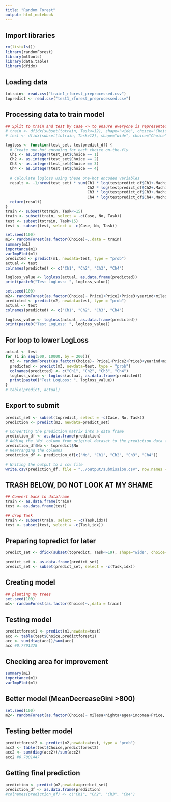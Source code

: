 ```yaml
---
title: "Random Forest"
output: html_notebook
---
```


## Import libraries
```r
rm(list=ls())
library(randomForest)
library(mltools)
library(data.table)
library(dfidx)
```

## Loading data
```r
totrain<- read.csv("train1_rforest_preprocessed.csv")
topredict <- read.csv("test1_rforest_preprocessed.csv")
```


## Processing data to train model
```r
## Split to train and test by Case -> to ensure everyone is represented in a sense
# train <- dfidx(subset(totrain, Task<=12), shape="wide", choice="Choice", sep="", varying = c(4:83), idx = c("No", "Case"))
# test <- dfidx(subset(totrain, Task>12), shape="wide", choice="Choice", sep="", varying = c(4:83), idx = c("No", "Case"))

logloss <- function(test_set, testpredict_df) {
  # Create one-hot encoding for each choice on-the-fly
  Ch1 <- as.integer(test_set$Choice == 1)
  Ch2 <- as.integer(test_set$Choice == 2)
  Ch3 <- as.integer(test_set$Choice == 3)
  Ch4 <- as.integer(test_set$Choice == 4)
  
  # Calculate logloss using these one-hot encoded variables
  result <- -1/nrow(test_set) * sum(Ch1 * log(testpredict_df$Ch1+.Machine$double.eps) +
                                    Ch2 * log(testpredict_df$Ch2+.Machine$double.eps) +
                                    Ch3 * log(testpredict_df$Ch3+.Machine$double.eps) +
                                    Ch4 * log(testpredict_df$Ch4+.Machine$double.eps))
  return(result)
}
train <- subset(totrain, Task<=15)
train <- subset(train, select = -c(Case, No, Task))
test <- subset(totrain, Task>15)
test <- subset(test, select = -c(Case, No, Task))
```


```r
set.seed(100)
m1<- randomForest(as.factor(Choice)~.,data = train)
summary(m1)
importance(m1)
varImpPlot(m1)
predicted <- predict(m1, newdata=test, type = "prob")
actual <- test
colnames(predicted) <- c("Ch1", "Ch2", "Ch3", "Ch4")

logloss_value <- logloss(actual, as.data.frame(predicted))
print(paste0("Test LogLoss: ", logloss_value))
```


```r
set.seed(100)
m2<- randomForest(as.factor(Choice)~ Price1+Price2+Price3+yearind+milesa+nighta+agea+incomea, data = train, ntree = 500)
predicted <- predict(m2, newdata=test, type = "prob")
actual <- test
colnames(predicted) <- c("Ch1", "Ch2", "Ch3", "Ch4")

logloss_value <- logloss(actual, as.data.frame(predicted))
print(paste0("Test LogLoss: ", logloss_value))
```
## For loop to lower LogLoss
```r
actual <- test
for (i in seq(500, 10000, by = 200)){
  m3 <- randomForest(as.factor(Choice)~ Price1+Price2+Price3+yearind+milesa+nighta+agea+incomea, data = train, ntree = i)
  predicted <- predict(m3, newdata=test, type = "prob")
  colnames(predicted) <- c("Ch1", "Ch2", "Ch3", "Ch4")
  logloss_value <- logloss(actual, as.data.frame(predicted))
  print(paste0("Test LogLoss: ", logloss_value))
}
# table(predict, actual)
```

## Export to submit
```r
predict_set <- subset(topredict, select = -c(Case, No, Task))
prediction <- predict(m2, newdata=predict_set)

# Converting the prediction matrix into a data frame
prediction_df <- as.data.frame(prediction)
# Adding the 'No' column from original dataset to the prediction data frame
prediction_df$No <- topredict$No
# Rearranging the columns
prediction_df <- prediction_df[c("No", "Ch1", "Ch2", "Ch3", "Ch4")]

# Writing the output to a csv file
write.csv(prediction_df, file = "../output/submission.csv", row.names = FALSE)
```


## TRASH BELOW, DO NOT LOOK AT MY SHAME

```r
## Convert back to dataframe
train <- as.data.frame(train)
test <- as.data.frame(test)

## drop Task
train <- subset(train, select = -c(Task,idx))
test <- subset(test, select = -c(Task,idx))
```

## Preparing topredict for later
```r
predict_set <- dfidx(subset(topredict, Task<=19), shape="wide", choice="Choice", sep="", varying = c(4:83), idx = c("No", "Case"))

predict_set <- as.data.frame(predict_set)
predict_set <- subset(predict_set, select = -c(Task,idx))
```

## Creating model
```r
## planting my trees
set.seed(100)
m1<- randomForest(as.factor(Choice)~.,data = train)
```

## Testing model
```r
predictforest1 <- predict(m1,newdata=test)
acc <- table(test$Choice,predictforest1)
acc <- sum(diag(acc))/sum(acc)
acc #0.7791378
```

## Checking area for improvement
```r
summary(m1)
importance(m1)
varImpPlot(m1)
```

## Better model (MeanDecreaseGini >800)
```r
set.seed(100)
m2<- randomForest(as.factor(Choice)~ milesa+nighta+agea+incomea+Price, data = train, ntree = 500)
```

## Testing better model
```r
predictforest2 <- predict(m2,newdata=test, type = "prob")
acc2 <- table(test$Choice,predictforest2)
acc2 <- sum(diag(acc2))/sum(acc2)
acc2 #0.7801447
```
## Getting final prediction
```r
prediction <- predict(m2,newdata=predict_set)
prediction_df <- as.data.frame(prediction)
#colnames(prediction_df) <- c("Ch1", "Ch2", "Ch3", "Ch4")
```

